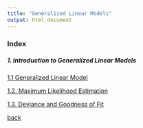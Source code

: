 ```yaml
---
title: "Generalized Linear Models"
output: html_document
---
```



### Index



##### 1. Introduction to Generalized Linear Models

[1.1 Generalized Linear Model](./glm/1_1.html)

[1.2. Maximum Likelihood Estimation](./glm/1_2.html)

[1.3. Deviance and Goodness of Fit](./glm/1_3.html)

[back](./)
